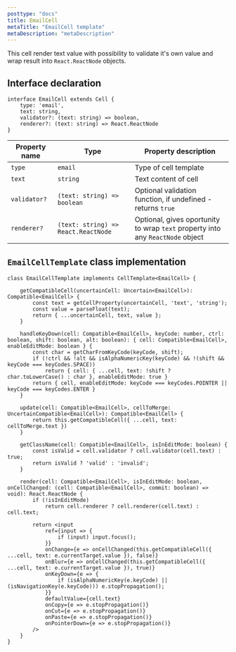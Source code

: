 ```yaml
---
posttype: "docs"
title: EmailCell
metaTitle: "EmailCell template"
metaDescription: "metaDescription"
---
```


This cell render text value with possibility to validate it's own value and wrap result into `React.ReactNode` objects.

## Interface declaration 

```tsx
interface EmailCell extends Cell {
    type: 'email',
    text: string,
    validator?: (text: string) => boolean,
    renderer?: (text: string) => React.ReactNode
}
```

| Property name     | Type                                  | Property description | 
| ------------      | -------------                         | -------------------- |
| `type`            | `email`                               | Type of cell template | 
| `text`            | `string`                              | Text content of cell | 
| `validator?`      | `(text: string) => boolean`           | Optional validation function, if undefined - returns `true`  | 
| `renderer?`       | `(text: string) => React.ReactNode`   | Optional, gives oportunity to wrap `text` property into any `ReactNode` object | 


## `EmailCellTemplate` class implementation

```tsx
class EmailCellTemplate implements CellTemplate<EmailCell> {

    getCompatibleCell(uncertainCell: Uncertain<EmailCell>): Compatible<EmailCell> {
        const text = getCellProperty(uncertainCell, 'text', 'string');
        const value = parseFloat(text);
        return { ...uncertainCell, text, value };
    }

    handleKeyDown(cell: Compatible<EmailCell>, keyCode: number, ctrl: boolean, shift: boolean, alt: boolean): { cell: Compatible<EmailCell>, enableEditMode: boolean } {
        const char = getCharFromKeyCode(keyCode, shift);
        if (!ctrl && !alt && isAlphaNumericKey(keyCode) && !(shift && keyCode === keyCodes.SPACE))
            return { cell: { ...cell, text: !shift ? char.toLowerCase() : char }, enableEditMode: true }
        return { cell, enableEditMode: keyCode === keyCodes.POINTER || keyCode === keyCodes.ENTER }
    }

    update(cell: Compatible<EmailCell>, cellToMerge: UncertainCompatible<EmailCell>): Compatible<EmailCell> {
        return this.getCompatibleCell({ ...cell, text: cellToMerge.text })
    }

    getClassName(cell: Compatible<EmailCell>, isInEditMode: boolean) {
        const isValid = cell.validator ? cell.validator(cell.text) : true;
        return isValid ? 'valid' : 'invalid';
    }

    render(cell: Compatible<EmailCell>, isInEditMode: boolean, onCellChanged: (cell: Compatible<EmailCell>, commit: boolean) => void): React.ReactNode {
        if (!isInEditMode)
            return cell.renderer ? cell.renderer(cell.text) : cell.text;

        return <input
            ref={input => {
                if (input) input.focus();
            }}
            onChange={e => onCellChanged(this.getCompatibleCell({ ...cell, text: e.currentTarget.value }), false)}
            onBlur={e => onCellChanged(this.getCompatibleCell({ ...cell, text: e.currentTarget.value }), true)}
            onKeyDown={e => {
                if (isAlphaNumericKey(e.keyCode) || (isNavigationKey(e.keyCode))) e.stopPropagation();
            }}
            defaultValue={cell.text}
            onCopy={e => e.stopPropagation()}
            onCut={e => e.stopPropagation()}
            onPaste={e => e.stopPropagation()}
            onPointerDown={e => e.stopPropagation()}
        />
    }
}
```